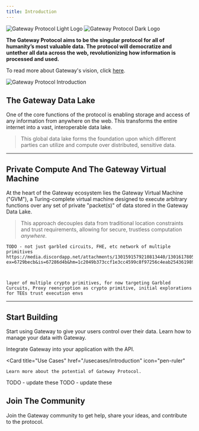```yaml
---
title: Introduction
---
```


<img
  className="block dark:hidden"
  src="/assets/logo/light_logo.svg"
  alt="Gateway Protocol Light Logo "
/>
<img
  className="hidden dark:block"
  src="/assets/logo/dark_logo.svg"
  alt="Gateway Protocol Dark Logo"
/>

**The Gateway Protocol aims to be the singular protocol for all of humanity’s most valuable data. The protocol will democratize and untether all data across the web, revolutionizing how information is processed and used.**

To read more about Gateway's vision, click [here](https://mygateway.notion.site/Introducing-Gateway-The-Decentralized-Private-Computer-0393eccfbe4545f5b1ac41083aee7d6f).

![Gateway Protocol Introduction](/assets/gateway-network/gateway-protocol-introduction.png)

## The Gateway Data Lake

One of the core functions of the protocol is enabling storage and access of any information from anywhere on the web. This transforms the entire internet into a vast, interoperable data lake.

> This global data lake forms the foundation upon which different parties can utilize and compute over distributed, sensitive data.

---

## Private Compute And The Gateway Virtual Machine

At the heart of the Gateway ecosystem lies the Gateway Virtual Machine ("GVM"), a Turing-complete virtual machine designed to execute arbitrary functions over any set of private "packet(s)" of data stored in the Gateway Data Lake.

> This approach decouples data from traditional location constraints and trust requirements, allowing for secure, trustless computation _anywhere_.

```
TODO - not just garbled circuits, FHE, etc network of multiple primitives
https://media.discordapp.net/attachments/1301591579210813440/1301617805623300096/image.png?ex=6729becb&is=67286d4b&hm=1c2049b373ccf1e3cc4599c8f97256c4eab25436198913a06ea717462fc79f61&=&format=webp&quality=lossless&width=550&height=309



layer of multiple crypto primitives, for now targeting Garbled Curcuits, Proxy reencryption as crypto primitive, initial explorations for TEEs trust execution envs

```

---

## Start Building

Start using Gateway to give your users control over their data. Learn how to manage your data with Gateway.

<CardGroup cols={4}>
  <Card
    title="Gateway Protocol API"
    href="/developer-guide/api-reference"
    icon="webhook"
  >
    Integrate Gateway into your application with the API.
  </Card>

  <Card
    title="Use Cases"
    href="/usecases/introduction"
    icon="pen-ruler"
  >
    Learn more about the potential of Gateway Protocol.
  </Card>
    <Card
    title="Compute SDK - thing in rust to write programs for GCs"
    href="/usecases/introduction"
    icon="pen-ruler"
  >
    TODO -  update these
  </Card>
    <Card
    title="other SDKs - javascript, rust, golang all abstractiosn of the API"
    href="/usecases/introduction"
    icon="pen-ruler"
  >
    TODO -  update these
  </Card>
</CardGroup>

## Join The Community

Join the Gateway community to get help, share your ideas, and contribute to the protocol.

<CardGroup cols={3}>
  <Card title="Discord" icon="discord" href="https://discord.gg/zjHJZRZzts" />
  <Card
    title="GitHub"
    icon="github"
    href="https://github.com/Gateway-DAO/"
  ></Card>
  <Card
    title="X / Twiiter"
    icon="x-twitter"
    href="https://x.com/Gateway_xyz"
  ></Card>
</CardGroup>
